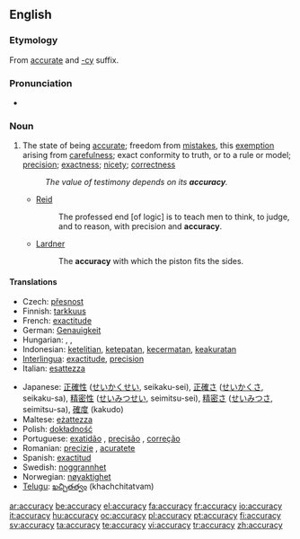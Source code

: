 ==English==

===Etymology===
From [[accurate]] and [[-cy]] suffix.

===Pronunciation===
*{{audio|en-us-accuracy.ogg|Audio (US)}}

{{wikipedia}}
===Noun===
{{en-noun|accuracies}}

# The state of being [[accurate]]; freedom from [[mistakes]], this [[exemption]] arising from [[carefulness]]; exact conformity to truth, or to a rule or model; [[precision]]; [[exactness]]; [[nicety]]; [[correctness]]
#: ''The value of testimony depends on its '''accuracy'''.''
#* [[Reid]]
#*: The professed end [of logic] is to teach men to think, to judge, and to reason, with precision and '''accuracy'''. 
#* [[Lardner]]
#*: The '''accuracy''' with which the piston fits the sides.

====Translations====
{{trans-top|state of being accurate}}
* Czech: [[přesnost]] {{f}}
* Finnish: [[tarkkuus]]
* French: [[exactitude]]
* German: [[Genauigkeit]] {{f}}
* Hungarian: {{t|hu|pontosság}}, {{t|hu|helyesség}}, {{t|hu|precizitás}}
* Indonesian: [[teliti|ketelitian]], [[tepat|ketepatan]], [[cermat|kecermatan]], [[akurat|keakuratan]]
* [[Interlingua]]: [[exactitude]], [[precision]]
* Italian: [[esattezza]]
{{trans-mid}}
* Japanese: [[正確性]] ([[せいかくせい]], seikaku-sei), [[正確さ]] ([[せいかくさ]], seikaku-sa), [[精密性]] ([[せいみつせい]], seimitsu-sei), [[精密さ]] ([[せいみつさ]], seimitsu-sa), [[確度]] (kakudo)
* Maltese: [[eżattezza]]
* Polish: [[dokładność]] {{f}}
* Portuguese: [[exatidão]] {{f}}, [[precisão]] {{f}}, [[correção]] {{f}}
* Romanian: [[precizie]] {{f}}, [[acuratete]] {{f}}
* Spanish: [[exactitud]]
* Swedish: [[noggrannhet]] {{c}}
* Norwegian: [[nøyaktighet]]
* [[Telugu]]: [[ఖచ్చితత్వం]] (khachchitatvam)
{{trans-bottom}}

[[ar:accuracy]]
[[be:accuracy]]
[[el:accuracy]]
[[fa:accuracy]]
[[fr:accuracy]]
[[io:accuracy]]
[[it:accuracy]]
[[hu:accuracy]]
[[oc:accuracy]]
[[pl:accuracy]]
[[pt:accuracy]]
[[fi:accuracy]]
[[sv:accuracy]]
[[ta:accuracy]]
[[te:accuracy]]
[[vi:accuracy]]
[[tr:accuracy]]
[[zh:accuracy]]